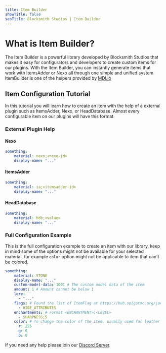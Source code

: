 ```yaml
---
title: Item Builder
showTitle: false
seoTitle: Blocksmith Studios | Item Builder
---
```


# What is Item Builder?
The Item Builder is a powerful library developed by Blocksmith Studios that makes it easy for configurators and developers to create custom items for our plugins.
With the Item Builder, you can instantly generate items that work with ItemsAdder or Nexo all through one simple and unified system.
<Callout>ItemBuilder is one of the helpers provided by [MDLib](https://github.com/mdaffa48)</Callout>

## Item Configuration Tutorial
In this tutorial you will learn how to create an item with the help of a external plugin such as ItemsAdder, Nexo, or HeadDatabase.
Almost every configurable item on our plugins will have this format.

### External Plugin Help
#### Nexo
```yaml
something:
    material: nexo;<nexo-id>
    display-name: "..."
```

#### ItemsAdder
```yaml
something:
    material: ia;<itemsadder-id>
    display-name: "..."
```

#### HeadDatabase
```yaml
something:
    material: hdb;<value>
    display-name: "..."
```

### Full Configuration Example
This is the full configuration example to create an item with our library, keep in mind some of the options might not be available
for your selected material, for example `color` option might not be applicable to item that can't be colored.
```yaml
something:
    material: STONE
    display-name: "..."
    custom-model-data: 1001 # The custom model data of the item
    amount: 1 # Amount cannot be below 1
    lore:
      - "..."
    flags: # Found the list of ItemFlag at https://hub.spigotmc.org/javadocs/bukkit/org/bukkit/inventory/ItemFlag.html
      - HIDE_ATTRIBUTES
    enchantments: # Format <ENCHANTMENT>;<LEVEL>
      - SHARPNESS;5
    color: # To change the color of the item, usually used for leather armor
      r: 255
      g: 0
      b: 0
```
<Callout>If you need any help please join our [Discord Server](https://muhammaddaffa.com/discord).</Callout>